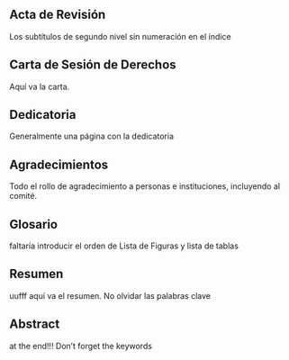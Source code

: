 \clearpage

\newpage

## Acta de Revisión {-}

Los subtítulos de segundo nivel sin numeración en el índice

\newpage


## Carta de Sesión de Derechos {-}

Aquí va la carta.

\newpage

## Dedicatoria {-}

Generalmente una página con la dedicatoria

\newpage

## Agradecimientos {-}

Todo el rollo de agradecimiento a personas e instituciones, incluyendo al comité.

\newpage

\tableofcontents
\listoffigures
\listoftables

\newpage

## Glosario {-}

faltaría introducir el orden de Lista de Figuras y lista de tablas

\newpage

## Resumen {-}

uufff aquí va el resumen. No olvidar las palabras clave

\newpage

## Abstract {-}

at the end!!! Don't forget the keywords

